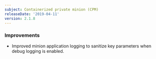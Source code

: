 ```yaml
---
subject: Containerized private minion (CPM)
releaseDate: '2019-04-11'
version: 2.1.8
---
```


### Improvements

* Improved minion application logging to sanitize key parameters when debug logging is enabled.
